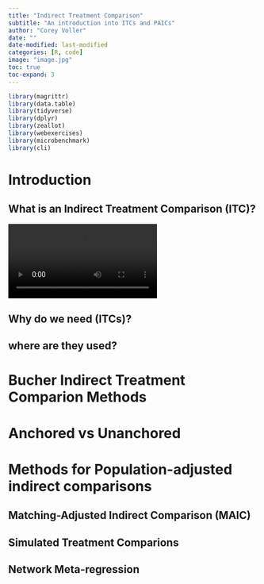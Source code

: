 ```yaml
---
title: "Indirect Treatment Comparison"
subtitle: "An introduction into ITCs and PAICs"
author: "Corey Voller"
date: ""
date-modified: last-modified
categories: [R, code]
image: "image.jpg"
toc: true
toc-expand: 3
---
```


```r
library(magrittr)
library(data.table)
library(tidyverse)
library(dplyr)
library(zeallot)
library(webexercises)
library(microbenchmark)
library(cli)

```

# Introduction

## What is an Indirect Treatment Comparison (ITC)?

![](SimpleNetwork.mp4)

## Why do we need (ITCs)?

## where are they used?

# Bucher Indirect Treatment Comparion Methods

# Anchored vs Unanchored

# Methods for Population-adjusted indirect comparisons

## Matching-Adjusted Indirect Comparison (MAIC)

## Simulated Treatment Comparions

## Network Meta-regression
